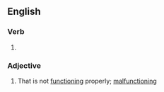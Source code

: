 ==English==

===Verb===
{{head|en|verb form}}

# {{present participle of|misfunction|lang=en|nocat=1}}

===Adjective===
{{en-adj}}

# That is not [[function]]ing properly; [[malfunctioning]]